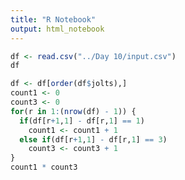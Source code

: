 ```yaml
---
title: "R Notebook"
output: html_notebook
---
```


```r
df <- read.csv("../Day 10/input.csv")
df
```

```r
df <- df[order(df$jolts),]
count1 <- 0
count3 <- 0
for(r in 1:(nrow(df) - 1)) {
  if(df[r+1,1] - df[r,1] == 1)
    count1 <- count1 + 1
  else if(df[r+1,1] - df[r,1] == 3)
    count3 <- count3 + 1
}
count1 * count3
```
